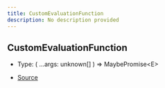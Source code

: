 ```yaml
---
title: CustomEvaluationFunction
description: No description provided
---
```


## CustomEvaluationFunction

- Type: (
  ...args: unknown\[]
) => MaybePromise\<E>

- [Source](https://github.com/underctrl-io/commandkit/blob/83ef44f10b86e30835e8636786e5222cac412af9/packages/commandkit/src/flags/feature-flags.ts#L65)